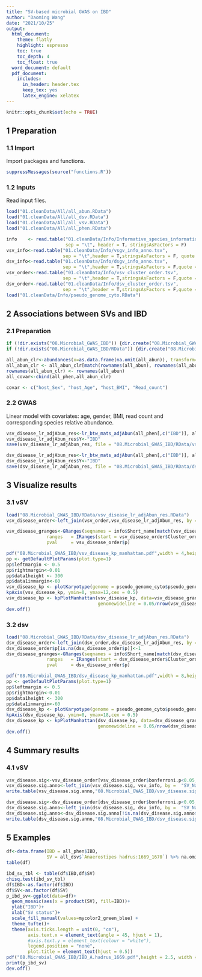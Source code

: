 ```yaml
---
title: "SV-based microbial GWAS on IBD"
author: "Daoming Wang"
date: "2021/10/25"
output:
  html_document: 
    theme: flatly
    highlight: espresso
    toc: true
    toc_depth: 4
    toc_float: true
  word_document: default
  pdf_document:
    includes:
      in_header: header.tex
      keep_tex: yes
      latex_engine: xelatex
---
```


```r
knitr::opts_chunk$set(echo = TRUE)
```

## 1 Preparation

### 1.1 Import

Import packages and functions.

```r
suppressMessages(source("functions.R"))
```

### 1.2 Inputs

Read input files.

```r
load("01.cleanData/All/all_abun.RData")
load("01.cleanData/All/all_dsv.RData")
load("01.cleanData/All/all_vsv.RData")
load("01.cleanData/All/all_phen.RData")

info    <- read.table("01.cleanData/Info/Informative_species_information.tsv",
                      sep = "\t", header = T, stringsAsFactors = F)
vsv_info<-read.table("01.cleanData/Info/vsgv_info_anno.tsv",
                     sep = "\t",header = T,stringsAsFactors = F, quote = "")
dsv_info<-read.table("01.cleanData/Info/dsgv_info_anno.tsv",
                     sep = "\t",header = T,stringsAsFactors = F,quote = "")
vsv_order<-read.table("01.cleanData/Info/vsv_cluster_order.tsv",
                     sep = "\t",header = T,stringsAsFactors = F,quote = "")
dsv_order<-read.table("01.cleanData/Info/dsv_cluster_order.tsv",
                     sep = "\t",header = T,stringsAsFactors = F,quote = "")
load("01.cleanData/Info/pseudo_genome_cyto.RData")
```

## 2 Associations between SVs and IBD

### 2.1 Preparation

```r
if (!dir.exists("08.Microbial_GWAS_IBD")) {dir.create("08.Microbial_GWAS_IBD")}
if (!dir.exists("08.Microbial_GWAS_IBD/RData")) {dir.create("08.Microbial_GWAS_IBD/RData")}

all_abun_clr<-abundances(x=as.data.frame(na.omit(all_abun)), transform="clr") %>% as.data.frame
all_abun_clr <- all_abun_clr[match(rownames(all_abun), rownames(all_abun_clr)),]
rownames(all_abun_clr) <- rownames(all_abun)
all_covar<-cbind(all_phen,all_abun_clr)

covar <- c("host_Sex", "host_Age", "host_BMI", "Read_count")
```


### 2.2 GWAS

Linear model with covariates: age, gender, BMI, read count and corresponding species relative abundance.

```r
vsv_disease_lr_adjAbun_res<-lr_btw_mats_adjAbun(all_phen[,c("IBD")], all_vsv, all_covar, covar, all_abun_clr,info, 9)
vsv_disease_lr_adjAbun_res$Y<-"IBD"
save(vsv_disease_lr_adjAbun_res, file = "08.Microbial_GWAS_IBD/RData/vsv_disease_lr_adjAbun_res.RData")

dsv_disease_lr_adjAbun_res<-lr_btw_mats_adjAbun(all_phen[,c("IBD")], all_dsv, all_covar, covar, all_abun_clr,info, 9)
dsv_disease_lr_adjAbun_res$Y<-"IBD"
save(dsv_disease_lr_adjAbun_res, file = "08.Microbial_GWAS_IBD/RData/dsv_disease_lr_adjAbun_res.RData")
```


## 3 Visualize results

### 3.1 vSV

```r
load("08.Microbial_GWAS_IBD/RData/vsv_disease_lr_adjAbun_res.RData")
vsv_disease_order<-left_join(vsv_order,vsv_disease_lr_adjAbun_res, by = c("SV_Name"="X"))

vsv_disease_granges<-GRanges(seqnames = info$Short_name[match(vsv_disease_order$organism, info$organism)],
               ranges   = IRanges(start = vsv_disease_order$Cluster_order, width = 1), 
               pval     = vsv_disease_order$p)

pdf("08.Microbial_GWAS_IBD/vsv_disease_kp_manhattan.pdf",width = 4,height = 8)
pp <- getDefaultPlotParams(plot.type=1)
pp$leftmargin <- 0.5
pp$rightmargin<-0.01
pp$data1height <- 300
pp$data1inmargin<-60
vsv_disease_kp <- plotKaryotype(genome = pseudo_genome_cyto$pseudo_genome_vsv, cytobands = pseudo_genome_cyto$pseudo_cyto_vsv,plot.type=1, plot.params = pp)
kpAxis(vsv_disease_kp, ymin=0, ymax=12,cex = 0.5)
vsv_disease_kp <- kpPlotManhattan(vsv_disease_kp, data=vsv_disease_granges, points.cex = 0.5,points.col = adjustcolor( wes_palette("Darjeeling1"), alpha.f = 0.7),
                                  genomewideline = 0.05/nrow(vsv_disease_order))
dev.off()

```


### 3.2 dsv

```r
load("08.Microbial_GWAS_IBD/RData/dsv_disease_lr_adjAbun_res.RData")
dsv_disease_order<-left_join(dsv_order,dsv_disease_lr_adjAbun_res, by = c("SV_Name"="X"))
dsv_disease_order$p[is.na(dsv_disease_order$p)]<-1
dsv_disease_granges<-GRanges(seqnames = info$Short_name[match(dsv_disease_order$organism, info$organism)],
               ranges   = IRanges(start = dsv_disease_order$Cluster_order, width = 1), 
               pval     = dsv_disease_order$p)

pdf("08.Microbial_GWAS_IBD/dsv_disease_kp_manhattan.pdf",width = 8,height = 8)
pp <- getDefaultPlotParams(plot.type=1)
pp$leftmargin <- 0.5
pp$rightmargin<-0.01
pp$data1height <- 300
pp$data1inmargin<-60
dsv_disease_kp <- plotKaryotype(genome = pseudo_genome_cyto$pseudo_genome_dsv, cytobands = pseudo_genome_cyto$pseudo_cyto_dsv,plot.type=1, plot.params = pp)
kpAxis(dsv_disease_kp, ymin=0, ymax=18,cex = 0.5)
dsv_disease_kp <- kpPlotManhattan(dsv_disease_kp, data=dsv_disease_granges, points.cex = 0.5,points.col = adjustcolor( wes_palette("Darjeeling1"), alpha.f = 0.7),
                                  genomewideline = 0.05/nrow(dsv_disease_order))
dev.off()

```

## 4 Summary results

### 4.1 vSV

```r
vsv_disease.sig<-vsv_disease_order[vsv_disease_order$bonferroni.p<0.05,]
vsv_disease.sig.anno<-left_join(vsv_disease.sig, vsv_info, by =  "SV_Name")
write.table(vsv_disease.sig.anno,"08.Microbial_GWAS_IBD/vsv_disease.sig.anno.tsv",sep = "\t",col.names = T, row.names = F, quote = F)

dsv_disease.sig<-dsv_disease_order[dsv_disease_order$bonferroni.p<0.05,]
dsv_disease.sig.anno<-left_join(dsv_disease.sig, dsv_info, by =  "SV_Name")
dsv_disease.sig.anno<-dsv_disease.sig.anno[!is.na(dsv_disease.sig.anno$p),]
write.table(dsv_disease.sig.anno,"08.Microbial_GWAS_IBD/dsv_disease.sig.anno.tsv",sep = "\t",col.names = T, row.names = F, quote = F)
```


## 5 Examples

```r

df<-data.frame(IBD = all_phen$IBD,
               SV = all_dsv$`Anaerostipes hadrus:1669_1670`) %>% na.omit
table(df)

ibd_sv_tbl <- table(df$IBD,df$SV) 
chisq.test(ibd_sv_tbl) 
df$IBD<-as.factor(df$IBD)
df$SV<-as.factor(df$SV)
p_ibd_sv<-ggplot(data=df)+
  geom_mosaic(aes(x = product(SV), fill=IBD))+
  ylab("IBD")+
  xlab("SV status")+
  scale_fill_manual(values=mycolor2_green_blue) +
  theme_tufte()+
  theme(axis.ticks.length = unit(0, "cm"), 
        axis.text.x = element_text(angle = 45, hjust = 1),
        #axis.text.y = element_text(colour = "white"), 
        legend.position = "none",
        plot.title = element_text(hjust = 0.5))
pdf("08.Microbial_GWAS_IBD/IBD_A.hadrus_1669.pdf",height = 2.5, width = 2.5)
print(p_ibd_sv)
dev.off()
```
